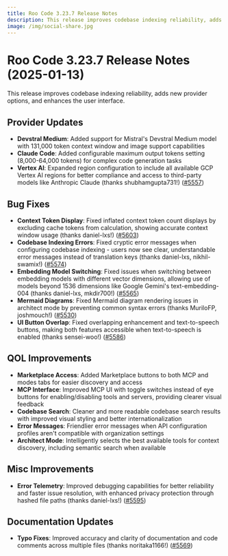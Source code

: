 ```yaml
---
title: Roo Code 3.23.7 Release Notes
description: This release improves codebase indexing reliability, adds new provider options, and enhances the user interface.
image: /img/social-share.jpg
---
```


# Roo Code 3.23.7 Release Notes (2025-01-13)

This release improves codebase indexing reliability, adds new provider options, and enhances the user interface.

## Provider Updates

* **Devstral Medium**: Added support for Mistral's Devstral Medium model with 131,000 token context window and image support capabilities
* **Claude Code**: Added configurable maximum output tokens setting (8,000-64,000 tokens) for complex code generation tasks
* **Vertex AI**: Expanded region configuration to include all available GCP Vertex AI regions for better compliance and access to third-party models like Anthropic Claude (thanks shubhamgupta731!) ([#5557](https://github.com/RooCodeInc/Roo-Code/pull/5557))

## Bug Fixes

* **Context Token Display**: Fixed inflated context token count displays by excluding cache tokens from calculation, showing accurate context window usage (thanks daniel-lxs!) ([#5603](https://github.com/RooCodeInc/Roo-Code/pull/5603))
* **Codebase Indexing Errors**: Fixed cryptic error messages when configuring codebase indexing - users now see clear, understandable error messages instead of translation keys (thanks daniel-lxs, nikhil-swamix!) ([#5574](https://github.com/RooCodeInc/Roo-Code/pull/5574))
* **Embedding Model Switching**: Fixed issues when switching between embedding models with different vector dimensions, allowing use of models beyond 1536 dimensions like Google Gemini's text-embedding-004 (thanks daniel-lxs, mkdir700!) ([#5565](https://github.com/RooCodeInc/Roo-Code/pull/5565))
* **Mermaid Diagrams**: Fixed Mermaid diagram rendering issues in architect mode by preventing common syntax errors (thanks MuriloFP, joshmouch!) ([#5530](https://github.com/RooCodeInc/Roo-Code/pull/5530))
* **UI Button Overlap**: Fixed overlapping enhancement and text-to-speech buttons, making both features accessible when text-to-speech is enabled (thanks sensei-woo!) ([#5586](https://github.com/RooCodeInc/Roo-Code/pull/5586))

## QOL Improvements

* **Marketplace Access**: Added Marketplace buttons to both MCP and modes tabs for easier discovery and access
* **MCP Interface**: Improved MCP UI with toggle switches instead of eye buttons for enabling/disabling tools and servers, providing clearer visual feedback
* **Codebase Search**: Cleaner and more readable codebase search results with improved visual styling and better internationalization
* **Error Messages**: Friendlier error messages when API configuration profiles aren't compatible with organization settings
* **Architect Mode**: Intelligently selects the best available tools for context discovery, including semantic search when available

## Misc Improvements

* **Error Telemetry**: Improved debugging capabilities for better reliability and faster issue resolution, with enhanced privacy protection through hashed file paths (thanks daniel-lxs!) ([#5595](https://github.com/RooCodeInc/Roo-Code/pull/5595))

## Documentation Updates

* **Typo Fixes**: Improved accuracy and clarity of documentation and code comments across multiple files (thanks noritaka1166!) ([#5569](https://github.com/RooCodeInc/Roo-Code/pull/5569))